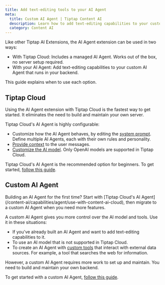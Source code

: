```yaml
---
title: Add text-editing tools to your AI Agent
meta:
  title: Custom AI Agent | Tiptap Content AI
  description: Learn how to add text-editing capabilities to your custom AI Agent.
  category: Content AI
---
```



Like other Tiptap AI Extensions, the AI Agent extension can be used in two ways:

- With Tiptap Cloud: Includes a managed AI Agent. Works out of the box, no server setup required.
- With your AI Agent: Add text-editing capabilities to your custom AI Agent that runs in your backend.

This guide explains when to use each option.

## Tiptap Cloud

Using the AI Agent extension with Tiptap Cloud is the fastest way to get started. It eliminates the need to build and maintain your own server.

Tiptap Cloud's AI Agent is highly configurable:

- Customize how the AI Agent behaves, by editing the [system prompt](/content-ai/capabilities/agent/configure/system-prompt). Define multiple AI Agents, each with their own rules and personality.
- [Provide context](/content-ai/capabilities/agent/features/context) to the user messages.
- [Customize the AI model](/content-ai/capabilities/agent/use-with-content-ai-cloud#customize-the-openai-model). Only OpenAI models are supported in Tiptap Cloud.

Tiptap Cloud's AI Agent is the recommended option for beginners. To get started, [follow this guide](/content-ai/capabilities/agent/use-with-content-ai-cloud).

## Custom AI Agent

<Callout title="Beginner's tip" variant="info">
  Building an AI Agent for the first time? Start with [Tiptap Cloud's AI
  Agent](/content-ai/capabilities/agent/use-with-content-ai-cloud), then migrate to a custom AI
  Agent when you need more features.
</Callout>

A custom AI Agent gives you more control over the AI model and tools. Use it in these situations:

- If you've already built an AI Agent and want to add text-editing capabilities to it.
- To use an AI model that is not supported in Tiptap Cloud.
- To create an AI Agent with [custom tools](/content-ai/capabilities/agent/custom-llms/tools) that interact with external data sources. For example, a tool that searches the web for information.

However, a custom AI Agent requires more work to set up and maintain. You need to build and maintain your own backend.

To get started with a custom AI Agent, [follow this guide](/content-ai/capabilities/agent/custom-llms/get-started).
